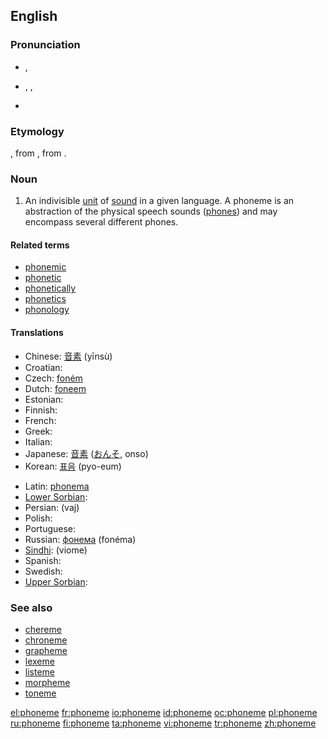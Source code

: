 {{wikipedia}}
==English==

===Pronunciation===
* {{a|UK}} {{IPA|/ˈfəʊniːm/}}, {{SAMPA|/"f@Uni:m/}}
* {{a|US}} {{enPR|fōn'ēm}}, {{IPA|/ˈfoʊˌniːm]}}, {{SAMPA|/"foUni:m/}}

{{rfap}}
* {{hyphenation|pho|neme}}

===Etymology===
{{etyl|grc}} {{term|φώνημα|sc=Grek|tr=phōnēma||sound}}, from {{term|φωνέω|sc=Grek|tr=phōneō||to sound}}, from {{term|φωνή|sc=Grek|tr=phōnē||sound}}.

===Noun===
{{en-noun}}

# {{linguistics}} An indivisible [[unit]] of [[sound]] in a given language. A phoneme is an abstraction of the physical speech sounds ([[phone]]s) and may encompass several different phones.

====Related terms====
* [[phonemic]]
* [[phonetic]]
* [[phonetically]]
* [[phonetics]]
* [[phonology]]

====Translations====
{{top}}
* Chinese: [[音素]] (yīnsù)
* Croatian: {{t-|hr|fonem|m}}
* Czech: [[foném]]
* Dutch: [[foneem]] {{n}}
* Estonian: {{t|et|häälik}}
* Finnish: {{t+|fi|foneemi}}
* French: {{t+|fr|phonème|m}}
* Greek: {{t|el|φώνημα|n|tr=fónima}}
* Italian: {{t+|it|fonema|m}}
* Japanese: [[音素]] ([[おんそ]], onso)
* Korean: [[표음]] (pyo-eum)
{{mid}}
* Latin: [[phonema]]
* [[Lower Sorbian]]: {{l|dsb|fonem}} {{m}}
* Persian: {{fa-Arab|[[واج]]}} (vaj)
* Polish: {{l|pl|fonem}} {{m}}
* Portuguese: {{t+|pt|fonema|m}}
* Russian: [[фонема]] (fonéma) {{f}}
* [[Sindhi]]: {{SDchar|[[وايوم]]}} (viome) {{f}}
* Spanish: {{t+|es|fonema|m}}
* Swedish: {{t-|sv|fonem}}
* [[Upper Sorbian]]: {{l|hsb|fonem}} {{m}}
{{bottom}}

===See also===
* [[chereme]]
* [[chroneme]]
* [[grapheme]]
* [[lexeme]]
* [[listeme]]
* [[morpheme]]
* [[toneme]]

[[el:phoneme]]
[[fr:phoneme]]
[[io:phoneme]]
[[id:phoneme]]
[[oc:phoneme]]
[[pl:phoneme]]
[[ru:phoneme]]
[[fi:phoneme]]
[[ta:phoneme]]
[[vi:phoneme]]
[[tr:phoneme]]
[[zh:phoneme]]